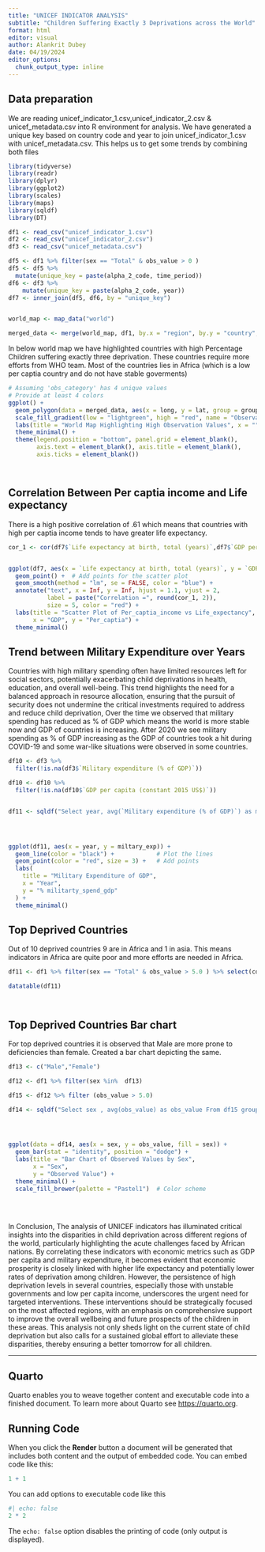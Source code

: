 ```yaml
---
title: "UNICEF INDICATOR ANALYSIS"
subtitle: "Children Suffering Exactly 3 Deprivations across the World"
format: html
editor: visual
author: Alankrit Dubey
date: 04/19/2024
editor_options: 
  chunk_output_type: inline
---
```


## Data preparation

We are reading unicef_indicator_1.csv,unicef_indicator_2.csv & unicef_metadata.csv into R environment for analysis. We have generated a unique key based on country code and year to join unicef_indicator_1.csv with unicef_metadata.csv. This helps us to get some trends by combining both files

```r


library(tidyverse)
library(readr)
library(dplyr)
library(ggplot2)
library(scales)
library(maps)
library(sqldf)
library(DT)

df1 <- read_csv("unicef_indicator_1.csv")
df2 <- read_csv("unicef_indicator_2.csv")
df3 <- read_csv("unicef_metadata.csv")

df5 <- df1 %>% filter(sex == "Total" & obs_value > 0 )
df5 <- df5 %>%
  mutate(unique_key = paste(alpha_2_code, time_period))
df6 <- df3 %>%
    mutate(unique_key = paste(alpha_2_code, year))
df7 <- inner_join(df5, df6, by = "unique_key")


world_map <- map_data("world")

merged_data <- merge(world_map, df1, by.x = "region", by.y = "country", all.x = TRUE)


```

In below world map we have highlighted countries with high Percentage Children suffering exactly three deprivation. These countries require more efforts from WHO team. Most of the countries lies in Africa (which is a low per captia country and do not have stable goverments)

```r

# Assuming 'obs_category' has 4 unique values
# Provide at least 4 colors
ggplot() +
  geom_polygon(data = merged_data, aes(x = long, y = lat, group = group, fill = obs_value), color = "lightgrey") +
  scale_fill_gradient(low = "lightgreen", high = "red", name = "Observation Value") +
  labs(title = "World Map Highlighting High Observation Values", x = "", y = "") +
  theme_minimal() +
  theme(legend.position = "bottom", panel.grid = element_blank(), 
        axis.text = element_blank(), axis.title = element_blank(), 
        axis.ticks = element_blank())




```

## Correlation Between Per captia income and Life expectancy

There is a high positive correlation of .61 which means that countries with high per captia income tends to have greater life expectancy.

```r

cor_1 <- cor(df7$`Life expectancy at birth, total (years)`,df7$`GDP per capita (constant 2015 US$)`)


ggplot(df7, aes(x = `Life expectancy at birth, total (years)`, y = `GDP per capita (constant 2015 US$)`)) +
  geom_point() +  # Add points for the scatter plot
  geom_smooth(method = "lm", se = FALSE, color = "blue") + 
  annotate("text", x = Inf, y = Inf, hjust = 1.1, vjust = 2,
           label = paste("Correlation =", round(cor_1, 2)),
           size = 5, color = "red") + 
  labs(title = "Scatter Plot of Per_captia_income vs Life_expectancy",
       x = "GDP", y = "Per_captia") +
  theme_minimal()
```

## Trend between Military Expenditure over Years

Countries with high military spending often have limited resources left for social sectors, potentially exacerbating child deprivations in health, education, and overall well-being. This trend highlights the need for a balanced approach in resource allocation, ensuring that the pursuit of security does not undermine the critical investments required to address and reduce child deprivation, Over the time we observed that military spending has reduced as % of GDP which means the world is more stable now and GDP of countries is increasing. After 2020 we see military spending as % of GDP increasing as the GDP of countries took a hit during COVID-19 and some war-like situations were observed in some countries.

```r


df10 <- df3 %>%
  filter(!is.na(df3$`Military expenditure (% of GDP)`))

df10 <- df10 %>% 
  filter(!is.na(df10$`GDP per capita (constant 2015 US$)`))


df11 <- sqldf("Select year, avg(`Military expenditure (% of GDP)`) as miltary_exp from df10 group by year order by year asc")




ggplot(df11, aes(x = year, y = miltary_exp)) +
  geom_line(color = "black") +            # Plot the lines
  geom_point(color = "red", size = 3) +   # Add points
  labs(
    title = "Military Expenditure of GDP",
    x = "Year", 
    y = "% militarty_spend_gdp"
  ) + 
  theme_minimal()                         

```

## Top Deprived Countries

Out of 10 deprived countries 9 are in Africa and 1 in asia. This means indicators in Africa are quite poor and more efforts are needed in Africa.

```r



df11 <- df1 %>% filter(sex == "Total" & obs_value > 5.0 ) %>% select(country,indicator,obs_value) %>% arrange(desc(obs_value))

datatable(df11)




```

## Top Deprived Countries Bar chart

For top deprived countries it is observed that Male are more prone to deficiencies than female. Created a bar chart depicting the same.

```r


df13 <- c("Male","Female")

df12 <- df1 %>% filter(sex %in%  df13)

df15 <- df12 %>% filter (obs_value > 5.0)

df14 <- sqldf("Select sex , avg(obs_value) as obs_value From df15 group by 1")




ggplot(data = df14, aes(x = sex, y = obs_value, fill = sex)) +
  geom_bar(stat = "identity", position = "dodge") +
  labs(title = "Bar Chart of Observed Values by Sex",
       x = "Sex",
       y = "Observed Value") +
  theme_minimal() +
  scale_fill_brewer(palette = "Pastel1")  # Color scheme




```

\
In Conclusion, The analysis of UNICEF indicators has illuminated critical insights into the disparities in child deprivation across different regions of the world, particularly highlighting the acute challenges faced by African nations. By correlating these indicators with economic metrics such as GDP per capita and military expenditure, it becomes evident that economic prosperity is closely linked with higher life expectancy and potentially lower rates of deprivation among children. However, the persistence of high deprivation levels in several countries, especially those with unstable governments and low per capita income, underscores the urgent need for targeted interventions. These interventions should be strategically focused on the most affected regions, with an emphasis on comprehensive support to improve the overall wellbeing and future prospects of the children in these areas. This analysis not only sheds light on the current state of child deprivation but also calls for a sustained global effort to alleviate these disparities, thereby ensuring a better tomorrow for all children.

------------------------------------------------------------------------

## Quarto

Quarto enables you to weave together content and executable code into a finished document. To learn more about Quarto see <https://quarto.org>.

## Running Code

When you click the **Render** button a document will be generated that includes both content and the output of embedded code. You can embed code like this:

```r
1 + 1
```

You can add options to executable code like this

```r
#| echo: false
2 * 2
```

The `echo: false` option disables the printing of code (only output is displayed).

